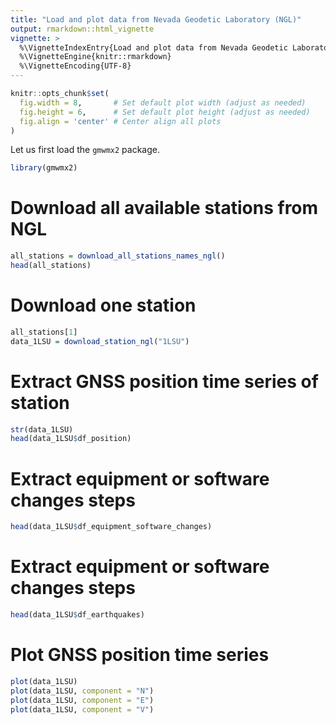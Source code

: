 ```yaml
---
title: "Load and plot data from Nevada Geodetic Laboratory (NGL)"
output: rmarkdown::html_vignette
vignette: >
  %\VignetteIndexEntry{Load and plot data from Nevada Geodetic Laboratory}
  %\VignetteEngine{knitr::rmarkdown}
  %\VignetteEncoding{UTF-8}
---
```


```r
knitr::opts_chunk$set(
  fig.width = 8,       # Set default plot width (adjust as needed)
  fig.height = 6,      # Set default plot height (adjust as needed)
  fig.align = 'center' # Center align all plots
)
```



Let us first load the `gmwmx2` package.
```r
library(gmwmx2)

```

# Download all available stations from NGL

```r
all_stations = download_all_stations_names_ngl()
head(all_stations)
```

# Download one station
```r
all_stations[1]
data_1LSU = download_station_ngl("1LSU")
```
# Extract GNSS position time series of station
```r
str(data_1LSU)
head(data_1LSU$df_position)
```

# Extract equipment or software changes steps
```r
head(data_1LSU$df_equipment_software_changes)
```

# Extract equipment or software changes steps
```r
head(data_1LSU$df_earthquakes)
```



# Plot GNSS position time series 
```r
plot(data_1LSU)
plot(data_1LSU, component = "N")
plot(data_1LSU, component = "E")
plot(data_1LSU, component = "V")
```

